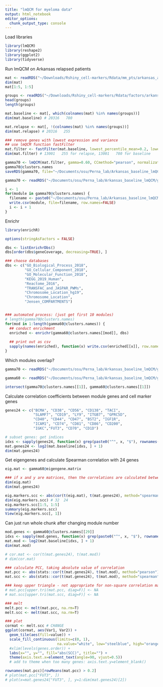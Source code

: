 ```yaml
---
title: "lmQCM for myeloma data"
output: html_notebook
editor_options: 
  chunk_output_type: console
---
```


Load libraries
```r
library(lmQCM)
library(reshape2)
library(ggplot2)
library(tidyverse)
```

Run lmQCM on Arkansas relapsed patients
```r
mat <- readRDS("~/Downloads/Rshiny_cell-markers/Rdata/mm_pts/arkansas_annot_expr.rds")
dim(mat)
mat[1:5, 1:5]

groups <- readRDS("~/Downloads/Rshiny_cell-markers/Rdata/factors/arkansas_baseline_bcma_factors.rds")
head(groups)
length(groups)

mat.baseline <- mat[, which(colnames(mat) %in% names(groups))]
dim(mat.baseline) # 20316   780

mat.relapse <- mat[, !(colnames(mat) %in% names(groups))]
dim(mat.relapse) # 20316   255
```


```r
### remove genes with lowest expression and variance
## use lmQCM function fastFilter
mat.filter <- fastFilter(mat.baseline, lowest_percentile_mean=0.2, lowest_percentile_variance=0.2)
dim(mat.filter) # 13001   255 for relapse, 13001   780 for baseline

gamma70 <- lmQCM(mat.filter, gamma=0.60, CCmethod="pearson", normalization=FALSE)
gamma70@clusters.names
saveRDS(gamma70, file="~/Documents/osu/Perna_lab/Arkansas_baseline_lmQCM/gamma70/gamma70.rds")

gamma70 <- readRDS("~/Documents/osu/Perna_lab/Arkansas_baseline_lmQCM/gamma70/gamma70.rds")

i <- 1
for(module in gamma70@clusters.names) {
  filename <- paste0("~/Documents/osu/Perna_lab/Arkansas_baseline_lmQCM/gamma70/gamma70_mod", i, ".csv")
  write.csv(module, file=filename, row.names=FALSE)
  i <- i + 1
}
```


Enrichr
```r
library(enrichR)

options(stringAsFactors = FALSE)

dbs <- listEnrichrDbs()
dbs[order(dbs$geneCoverage, decreasing=TRUE), ]

### choose databases
dbs <- c("GO_Biological_Process_2018",
         "GO_Cellular_Component_2018",
         "GO_Molecular_Function_2018",
         "KEGG_2019_Human",
         "Reactome_2016",
         "TRANSFAC_and_JASPAR_PWMs", 
         "Chromosome_Location_hg19",
         "Chromosome_Location", 
         "Jensen_COMPARTMENTS")


### automated process: (just get first 10 modules)
# length(gamma70@clusters.names)
for(mod in 1:length(gamma60@clusters.names)) {
  ## conduct enrichment
  enriched <- enrichr(gamma60@clusters.names[[mod]], dbs)
  
  ## print out as csv
  sapply(names(enriched), function(x) write.csv(enriched[[x]], row.names=FALSE, file=paste0("~/Documents/osu/Perna_lab/Arkansas_baseline_lmQCM/gamma60/enrichr/mod", mod, "/", x, ".csv")))
}


```

Which modules overlap?
```r
gamma70 <- readRDS("~/Documents/osu/Perna_lab/Arkansas_baseline_lmQCM/gamma70/gamma70.rds")

gamma60 <- readRDS("~/Documents/osu/Perna_lab/Arkansas_baseline_lmQCM/gamma60/gamma60.rds")

intersect(gamma70@clusters.names[[1]], gamma60@clusters.names[[1]])
```

Calculate correlation coefficients between module genes and cell marker genes
```r
genes24 <- c("BCMA", "CD38", "CD56", "CD138", "TACI", 
             "SLAMF7", "CD19", "LY9", "ITGB7", "GPRC5D", 
             "CD40", "CD44", "CD47", "BST2", "IGF1R", 
             "ICAM1", "CD74", "CD81", "CD86", "CD200", 
             "IGKC","FUT3", "CD70", "CD1D") 

# subset genes: get indices
idxs <- sapply(genes24, function(x) grep(paste0("^", x, "$"), rownames(mat.relapse)))
mat.genes24 <- log2(mat.baseline[idxs, ] + 1)
dim(mat.genes24)
```

Get eigengenes and calculate Spearman correlation with 24 genes
```r
eig.mat <- gamma60@eigengene.matrix

### if x and y are matrices, then the correlations are calculated between the columns of x and columns of y
dim(eig.mat)
dim(mat.genes24)

eig.markers.scc <- abs(cor(t(eig.mat), t(mat.genes24), method="spearman"))
dim(eig.markers.scc) # 32  24
eig.markers.scc[1:5, 1:5]
summary(eig.markers.scc)
View(eig.markers.scc[, 1])
```


Can just run whole chunk after changing module number
```r
mod.genes <- gamma60@clusters.names[[29]]
idxs <- sapply(mod.genes, function(x) grep(paste0("^", x, "$"), rownames(mat.baseline)))
mat.mod <- log2(mat.baseline[idxs, ] + 1)
dim(mat.mod)

# cor.mat <- cor(t(mat.genes24), t(mat.mod))
# dim(cor.mat)

### calculate PCC, taking absolute value of correlation
mat.pcc <- abs(stats::cor(t(mat.genes24), t(mat.mod), method="pearson"))
mat.scc <- abs(stats::cor(t(mat.genes24), t(mat.mod), method="spearman"))

### keep upper triangle - not appropriate for non-square correlation matrices
# mat.pcc[upper.tri(mat.pcc, diag=F)] <- NA
# mat.scc[upper.tri(mat.scc, diag=F)] <- NA

### melt
melt.pcc <- melt(mat.pcc, na.rm=T)
melt.scc <- melt(mat.scc, na.rm=T)

### plot
cormat <- melt.scc # CHANGE
ggplot(cormat, aes(Var1, Var2)) +
  geom_tile(aes(fill=value)) +
  scale_fill_continuous(limits=c(0, 1), 
                        na.value="white", low="steelblue", high="orange") +
  #xlim(levels(genes.order)) +
  labs(x="", y="", fill="abs(SCC)", title="") +
  theme(axis.text.x=element_text(angle=90, vjust=0.5))
  # add to theme when too many genes: axis.text.y=element_blank()

rownames(mat.pcc)[rowMeans(mat.pcc) > 0.2]
# plot(mat.pcc["FUT3", ])
# plot(x=mat.genes24["FUT3", ], y=1:dim(mat.genes24)[2])

```